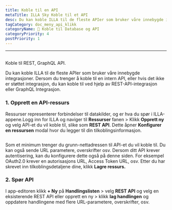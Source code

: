 ```yaml
---
title: Koble til en API
metaTitle: ILLA Sky Koble til et API
desc: Du kan koble ILLA til de fleste APIer som bruker våre innebygde integrasjoner. ILLA kan koble til hvilken som helst REST, GraphQL API
tagCategory: doc_meny_api_klikk
categoryName: 📲 Koble til Database og API
categoryPriority: 4
postPriority: 1
---
```


* * *

## <Heading hidden>Koble til API</Heading>

Koble til REST, GraphQL API.

Du kan koble ILLA til de fleste APIer som bruker våre innebygde integrasjoner. Dersom du trenger å koble til en intern API, eller hvis det ikke er støttet integrasjon, du kan koble til ved hjelp av REST-API-integrasjon eller GraphQL Integrasjon.

### 1.  Opprett en API-ressurs

Ressurser representerer forbindelser til datakilder, og er hva du spør i ILLA-appene.Logg inn for ILLA og naviger til **Ressurser** fanen > Klikk **Opprett ny** og velg API-et du vil koble til, slike som **REST API**. Dette åpner **Konfigurer en ressursen** modal hvor du legger til din tilkoblingsinformasjon.

<img
  src='https://cdn.illacloud.com/official-website/img/docs/connect/connect-api/config.png'
  alt=""
/>

Som et minimum trenger du grunn-nettadressen til API-et du vil koble til. Du kan også sende URL parametere, overskrifter osv. Dersom ditt API krever autentisering, kan du konfigurere dette også på denne siden. For eksempel OAuth2.0 krever en autorisasjons URL, Access Token URL, osv. Etter du har skrevet inn tilkoblingsdetaljene dine, klikk **Lagre ressurs.**

### 2.  Spør API

I app-editoren klikk **+ Ny** på **Handlingslisten** > velg **REST API** og velg en eksisterende REST API eller opprett en ny > klikk **lag handlingen** og oppdatere handlingene med flere URL-parametere, overskrifter, osv.

<img
  src='https://cdn.illacloud.com/official-website/img/docs/connect/connect-api/action.png'
  alt=""
/>
